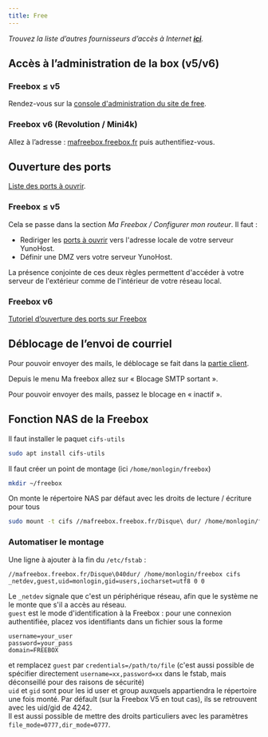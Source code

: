 ```yaml
---
title: Free
---
```


*Trouvez la liste d’autres fournisseurs d’accès à Internet **[ici](/admin/self_hosting/providers/isp/)**.*

## Accès à l’administration de la box (v5/v6)

### Freebox ≤ v5

Rendez-vous sur la [console d'administration du site de free](https://subscribe.free.fr/login/).

### Freebox v6 (Revolution / Mini4k)

Allez à l’adresse : [mafreebox.freebox.fr](http://mafreebox.freebox.fr) puis authentifiez-vous.

## Ouverture des ports

[Liste des ports à ouvrir](/admin/get_started/post_install/port_forwarding).

### Freebox ≤ v5

Cela se passe dans la section *Ma Freebox / Configurer mon routeur*. Il faut :

- Rediriger les [ports à ouvrir](/admin/get_started/post_install/port_forwarding) vers l'adresse locale de votre serveur YunoHost.
- Définir une DMZ vers votre serveur YunoHost.

La présence conjointe de ces deux règles permettent d'accéder à votre serveur de l'extérieur comme de l'intérieur de votre réseau local.

### Freebox v6

[Tutoriel d’ouverture des ports sur Freebox](http://www.astuces-pratiques.fr/informatique/ouvrir-un-port-sur-la-freebox-revolution)

## Déblocage de l’envoi de courriel

Pour pouvoir envoyer des mails, le déblocage se fait dans la [partie client](https://subscribe.free.fr/login/).

Depuis le menu Ma freebox allez sur « Blocage SMTP sortant ».

Pour pouvoir envoyer des mails, passez le blocage en « inactif ».

## Fonction NAS de la Freebox

Il faut installer le paquet `cifs-utils`

```bash
sudo apt install cifs-utils
```

Il faut créer un point de montage (ici `/home/monlogin/freebox`)

```bash
mkdir ~/freebox
```

On monte le répertoire NAS par défaut avec les droits de lecture / écriture pour tous

```bash
sudo mount -t cifs //mafreebox.freebox.fr/Disque\ dur/ /home/monlogin/freebox -o guest,iocharset=utf8,file_mode=0777,dir_mode=0777
```

### Automatiser le montage  

Une ligne à ajouter à la fin du `/etc/fstab` :

```text
//mafreebox.freebox.fr/Disque\040dur/ /home/monlogin/freebox cifs _netdev,guest,uid=monlogin,gid=users,iocharset=utf8 0 0
```

Le `_netdev` signale que c'est un périphérique réseau, afin que le système ne le monte que s'il a accès au réseau.  
`guest` est le mode d'identification à la Freebox : pour une connexion authentifiée, placez vos identifiants dans un fichier sous la forme

```text
username=your_user
password=your_pass
domain=FREEBOX
```

et remplacez `guest` par `credentials=/path/to/file` (c'est aussi possible de spécifier directement `username=xx,password=xx` dans le fstab, mais déconseillé pour des raisons de sécurité)  
`uid` et `gid` sont pour les id user et group auxquels appartiendra le répertoire une fois monté. Par défault (sur la Freebox V5 en tout cas), ils se retrouvent avec les uid/gid de 4242.  
Il est aussi possible de mettre des droits particuliers avec les paramètres `file_mode=0777,dir_mode=0777`.
